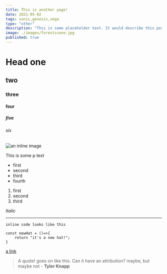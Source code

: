 ```yaml
---
title: This is another page!
date: 2021-05-02
tags: sonic,genesis,sega
type: "other"
description: "This is some placeholder text. It would describe this post and what it is about. Maybe something funny."
image: ./images/forestscene.jpg
published: true
---
```


# Head one

## two

### three

#### four

##### five

###### six

![an inline image](./images/forestscene.jpg)

This is some p text

- first
- second
- third
- fourth

1. first
2. second
3. third

_Italic_

---

`inline code looks like this `

```
const newHat = ()=>{
    return "it's a new hat!";
}
```

[a link](/posts/anotherpost/)

> A quote! goes on like this. Can it have an attribution? maybe, but maybe not - **Tyler Knapp**
